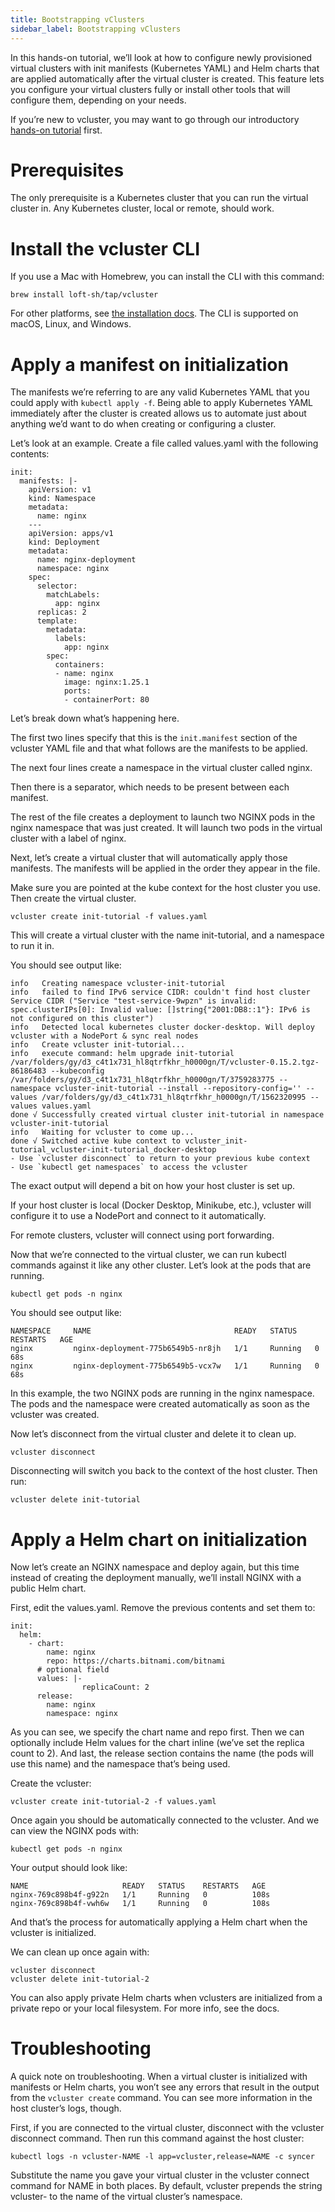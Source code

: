 ```yaml
---
title: Bootstrapping vClusters
sidebar_label: Bootstrapping vClusters
---
```


In this hands-on tutorial, we’ll look at how to configure newly provisioned virtual clusters with init manifests (Kubernetes YAML) and Helm charts that are applied automatically after the virtual cluster is created. This feature lets you configure your virtual clusters fully or install other tools that will configure them, depending on your needs.

If you’re new to vcluster, you may want to go through our introductory [hands-on tutorial](https://loft.sh/blog/intro-to-vcluster-tutorial/?utm_medium=reader&utm_source=other&utm_campaign=blog_bootstrapping-virtual-kubernetes-clusters-with-vcluster) first.

# Prerequisites
The only prerequisite is a Kubernetes cluster that you can run the virtual cluster in. Any Kubernetes cluster, local or remote, should work.

# Install the vcluster CLI
If you use a Mac with Homebrew, you can install the CLI with this command:

```
brew install loft-sh/tap/vcluster
```

For other platforms, see [the installation docs](../getting-started/setup.mdx). The CLI is supported on macOS, Linux, and Windows.

# Apply a manifest on initialization
The manifests we’re referring to are any valid Kubernetes YAML that you could apply with `kubectl apply -f`. Being able to apply Kubernetes YAML immediately after the cluster is created allows us to automate just about anything we’d want to do when creating or configuring a cluster.

Let’s look at an example. Create a file called values.yaml with the following contents:
```
init:
  manifests: |-
    apiVersion: v1
    kind: Namespace
    metadata:
      name: nginx
    ---
    apiVersion: apps/v1
    kind: Deployment
    metadata:
      name: nginx-deployment
      namespace: nginx
    spec:
      selector:
        matchLabels:
          app: nginx
      replicas: 2
      template:
        metadata:
          labels:
            app: nginx
        spec:
          containers:
          - name: nginx
            image: nginx:1.25.1
            ports:
            - containerPort: 80
```

Let’s break down what’s happening here.

The first two lines specify that this is the `init.manifest` section of the vcluster YAML file and that what follows are the manifests to be applied.

The next four lines create a namespace in the virtual cluster called nginx.

Then there is a separator, which needs to be present between each manifest.

The rest of the file creates a deployment to launch two NGINX pods in the nginx namespace that was just created. It will launch two pods in the virtual cluster with a label of nginx.

Next, let’s create a virtual cluster that will automatically apply those manifests. The manifests will be applied in the order they appear in the file.

Make sure you are pointed at the kube context for the host cluster you use. Then create the virtual cluster.

```
vcluster create init-tutorial -f values.yaml
```
This will create a virtual cluster with the name init-tutorial, and a namespace to run it in.

You should see output like:
```
info   Creating namespace vcluster-init-tutorial
info   failed to find IPv6 service CIDR: couldn't find host cluster Service CIDR ("Service "test-service-9wpzn" is invalid: spec.clusterIPs[0]: Invalid value: []string{"2001:DB8::1"}: IPv6 is not configured on this cluster")
info   Detected local kubernetes cluster docker-desktop. Will deploy vcluster with a NodePort & sync real nodes
info   Create vcluster init-tutorial...
info   execute command: helm upgrade init-tutorial /var/folders/gy/d3_c4t1x731_hl8qtrfkhr_h0000gn/T/vcluster-0.15.2.tgz-86186483 --kubeconfig /var/folders/gy/d3_c4t1x731_hl8qtrfkhr_h0000gn/T/3759283775 --namespace vcluster-init-tutorial --install --repository-config='' --values /var/folders/gy/d3_c4t1x731_hl8qtrfkhr_h0000gn/T/1562320995 --values values.yaml
done √ Successfully created virtual cluster init-tutorial in namespace vcluster-init-tutorial
info   Waiting for vcluster to come up...
done √ Switched active kube context to vcluster_init-tutorial_vcluster-init-tutorial_docker-desktop
- Use `vcluster disconnect` to return to your previous kube context
- Use `kubectl get namespaces` to access the vcluster
```
The exact output will depend a bit on how your host cluster is set up.

If your host cluster is local (Docker Desktop, Minikube, etc.), vcluster will configure it to use a NodePort and connect to it automatically.

For remote clusters, vcluster will connect using port forwarding.

Now that we’re connected to the virtual cluster, we can run kubectl commands against it like any other cluster. Let’s look at the pods that are running.
```
kubectl get pods -n nginx
```
You should see output like:
```
NAMESPACE     NAME                                READY   STATUS    RESTARTS   AGE
nginx         nginx-deployment-775b6549b5-nr8jh   1/1     Running   0          68s
nginx         nginx-deployment-775b6549b5-vcx7w   1/1     Running   0          68s
```
In this example, the two NGINX pods are running in the nginx namespace. The pods and the namespace were created automatically as soon as the vcluster was created.

Now let’s disconnect from the virtual cluster and delete it to clean up.

```
vcluster disconnect
```
Disconnecting will switch you back to the context of the host cluster. Then run:
```
vcluster delete init-tutorial
```

# Apply a Helm chart on initialization
Now let’s create an NGINX namespace and deploy again, but this time instead of creating the deployment manually, we’ll install NGINX with a public Helm chart.

First, edit the values.yaml. Remove the previous contents and set them to:
```
init:
  helm:
    - chart:
        name: nginx
        repo: https://charts.bitnami.com/bitnami
      # optional field
      values: |-
                replicaCount: 2
      release:
        name: nginx
        namespace: nginx
```
As you can see, we specify the chart name and repo first. Then we can optionally include Helm values for the chart inline (we’ve set the replica count to 2). And last, the release section contains the name (the pods will use this name) and the namespace that’s being used.

Create the vcluster:

```
vcluster create init-tutorial-2 -f values.yaml
```
Once again you should be automatically connected to the vcluster. And we can view the NGINX pods with:
```
kubectl get pods -n nginx
```
Your output should look like:

```
NAME                     READY   STATUS    RESTARTS   AGE
nginx-769c898b4f-g922n   1/1     Running   0          108s
nginx-769c898b4f-vwh6w   1/1     Running   0          108s
```
And that’s the process for automatically applying a Helm chart when the vcluster is initialized.

We can clean up once again with:
```
vcluster disconnect
vcluster delete init-tutorial-2
```
You can also apply private Helm charts when vclusters are initialized from a private repo or your local filesystem. For more info, see the docs.

# Troubleshooting
A quick note on troubleshooting. When a virtual cluster is initialized with manifests or Helm charts, you won’t see any errors that result in the output from the `vcluster create` command. You can see more information in the host cluster’s logs, though.

First, if you are connected to the virtual cluster, disconnect with the vcluster disconnect command. Then run this command against the host cluster:
```
kubectl logs -n vcluster-NAME -l app=vcluster,release=NAME -c syncer
```
Substitute the name you gave your virtual cluster in the vcluster connect command for NAME in both places. By default, vcluster prepends the string vcluster- to the name of the virtual cluster’s namespace.
